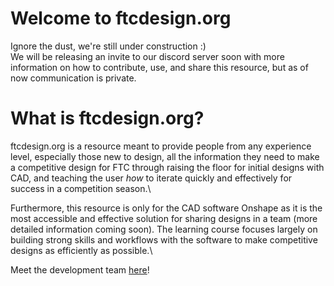 # Welcome to ftcdesign.org
Ignore the dust, we're still under construction :)\
We will be releasing an invite to our discord server soon with more information on how to contribute, use, and share this resource, but as of now communication is private.

# What is ftcdesign.org?
ftcdesign.org is a resource meant to provide people from any experience level, especially those new to design, all the information they need to make a competitive design for FTC through raising the floor for initial designs with CAD, and teaching the user *how* to iterate quickly and effectively for success in a competition season.\

Furthermore, this resource is only for the CAD software Onshape as it is the most accessible and effective solution for sharing designs in a team (more detailed information coming soon). The learning course focuses largely on building strong skills and workflows with the software to make competitive designs as efficiently as possible.\

Meet the development team [here](#contributors)!